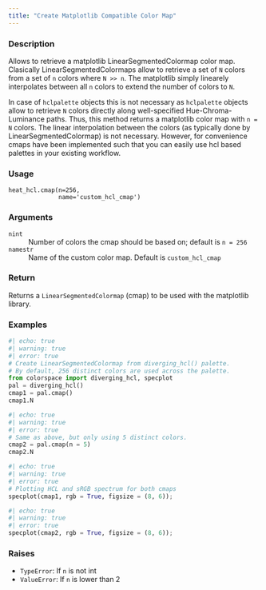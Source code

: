```yaml
---
title: "Create Matplotlib Compatible Color Map"
---
```


### Description

Allows to retrieve a matplotlib LinearSegmentedColormap color map.
Clasically LinearSegmentedColormaps allow to retrieve a set of `N`
colors from a set of `n` colors where `N >> n`. The matplotlib
simply linearely interpolates between all `n` colors to extend
the number of colors to `N`.

In case of `hclpalette` objects this is not necessary as
`hclpalette` objects allow to retrieve `N` colors directly
along well-specified Hue-Chroma-Luminance paths. Thus, this method
returns a matplotlib color map with `n = N` colors. The linear 
interpolation between the colors (as typically done by
LinearSegmentedColormap) is not necessary. However, for convenience
cmaps have been implemented such that you can easily use hcl based
palettes in your existing workflow.

### Usage

<pre><code class='language-python'>heat_hcl.cmap(n=256,<br/>              name=&#x27;custom_hcl_cmap&#x27;)</code></pre>

### Arguments

<dl class="pyp-list param-list">
  <dt style = "white-space: nowrap; font-family: monospace; vertical-align: top">
   <code id="colorspace.palettes.heat_hcl.cmap:n">n</code><code class="argument-class">int</code>
  </dt>
 <dd>Number of colors the cmap should be based on; default is `n = 256`</dd>
  <dt style = "white-space: nowrap; font-family: monospace; vertical-align: top">
   <code id="colorspace.palettes.heat_hcl.cmap:name">name</code><code class="argument-class">str</code>
  </dt>
 <dd>Name of the custom color map. Default is `custom_hcl_cmap`</dd>
</dl>

### Return

Returns a `LinearSegmentedColormap` (cmap) to be used
with the matplotlib library.

### Examples

```python
#| echo: true
#| warning: true
#| error: true
# Create LinearSegmentedColormap from diverging_hcl() palette.
# By default, 256 distinct colors are used across the palette.
from colorspace import diverging_hcl, specplot
pal = diverging_hcl()
cmap1 = pal.cmap()
cmap1.N
```

```python
#| echo: true
#| warning: true
#| error: true
# Same as above, but only using 5 distinct colors.
cmap2 = pal.cmap(n = 5)
cmap2.N
```

```python
#| echo: true
#| warning: true
#| error: true
# Plotting HCL and sRGB spectrum for both cmaps
specplot(cmap1, rgb = True, figsize = (8, 6));
```

```python
#| echo: true
#| warning: true
#| error: true
specplot(cmap2, rgb = True, figsize = (8, 6));
```




### Raises

<ul class="python-raises">
<li><code class="text-warning">TypeError</code>: If `n` is not int
<li><code class="text-warning">ValueError</code>: If `n` is lower than 2
</ul>

